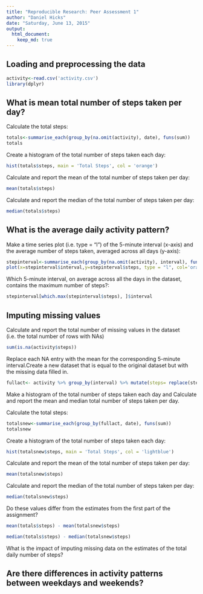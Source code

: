 ```yaml
---
title: "Reproducible Research: Peer Assessment 1"
author: "Daniel Hicks"
date: "Saturday, June 13, 2015"
output: 
  html_document:
    keep_md: true
---
```



## Loading and preprocessing the data
```r
activity<-read.csv('activity.csv')
library(dplyr)
```
## What is mean total number of steps taken per day?
Calculate the total steps:

```r
totals<-summarise_each(group_by(na.omit(activity), date), funs(sum))
totals
```

Create a histogram of the total number of steps taken each day:
```r
hist(totals$steps, main = 'Total Steps', col = 'orange')
```

Calculate and report the mean of the total number of steps taken per day:
```r
mean(totals$steps)
```
Calculate and report the median of the total number of steps taken per day:
```r
median(totals$steps)
```
## What is the average daily activity pattern?

Make a time series plot (i.e. type = "l") of the 5-minute interval (x-axis) and the average number of steps taken, averaged across all days (y-axis):

```r
stepinterval<-summarise_each(group_by(na.omit(activity), interval), funs(mean))
plot(x=stepinterval$interval,y=stepinterval$steps, type = "l", col='orange', ylab='average number of steps taken')
```

Which 5-minute interval, on average across all the days in the dataset, contains the maximum number of steps?:
```r
stepinterval[which.max(stepinterval$steps), ]$interval
```

## Imputing missing values

Calculate and report the total number of missing values in the dataset (i.e. the total number of rows with NAs)
```r
sum(is.na(activity$steps))
```
Replace each NA entry with the mean for the corresponding 5-minute interval.Create a new dataset that is equal to the original dataset but with the missing data filled in.

```r
fullact<- activity %>% group_by(interval) %>% mutate(steps= replace(steps, is.na(steps), mean(steps, na.rm=TRUE)))

```
Make a histogram of the total number of steps taken each day and Calculate and report the mean and median total number of steps taken per day. 

Calculate the total steps:

```r
totalsnew<-summarise_each(group_by(fullact, date), funs(sum))
totalsnew
```

Create a histogram of the total number of steps taken each day:
```r
hist(totalsnew$steps, main = 'Total Steps', col = 'lightblue')
```

Calculate and report the mean of the total number of steps taken per day:
```r
mean(totalsnew$steps)
```
Calculate and report the median of the total number of steps taken per day:
```r
median(totalsnew$steps)
```
Do these values differ from the estimates from the first part of the assignment? 
```r
mean(totals$steps) - mean(totalsnew$steps)

median(totals$steps) - median(totalsnew$steps)
```
What is the impact of imputing missing data on the estimates of the total daily number of steps?

## Are there differences in activity patterns between weekdays and weekends?
